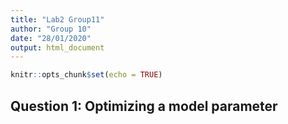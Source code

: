 ```yaml
---
title: "Lab2 Group11"
author: "Group 10"
date: "28/01/2020"
output: html_document
---
```


```r
knitr::opts_chunk$set(echo = TRUE)
```

## Question 1: Optimizing a model parameter

```r

```


